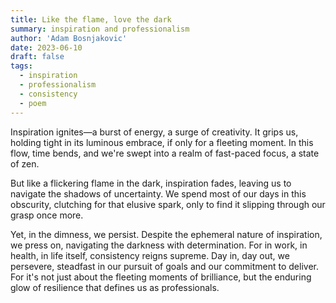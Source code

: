 ```yaml
---
title: Like the flame, love the dark
summary: inspiration and professionalism
author: 'Adam Bosnjakovic'
date: 2023-06-10
draft: false
tags:
  - inspiration
  - professionalism
  - consistency
  - poem
---
```


Inspiration ignites—a burst of energy, a surge of creativity. It grips us, holding tight in its luminous embrace, if only for a fleeting moment. In this flow, time bends, and we're swept into a realm of fast-paced focus, a state of zen.

But like a flickering flame in the dark, inspiration fades, leaving us to navigate the shadows of uncertainty. We spend most of our days in this obscurity, clutching for that elusive spark, only to find it slipping through our grasp once more.

Yet, in the dimness, we persist. Despite the ephemeral nature of inspiration, we press on, navigating the darkness with determination. For in work, in health, in life itself, consistency reigns supreme. Day in, day out, we persevere, steadfast in our pursuit of goals and our commitment to deliver. For it's not just about the fleeting moments of brilliance, but the enduring glow of resilience that defines us as professionals.
